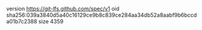 version https://git-lfs.github.com/spec/v1
oid sha256:039a3840d5a40c16129ce9b8c839ce284aa34db52a8aabf9b6bccda01b7c2388
size 4359
